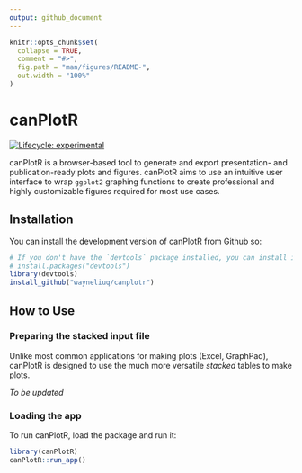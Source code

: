 ```yaml
---
output: github_document
---
```


<!-- README.md is generated from README.Rmd. Please edit that file -->

```r
knitr::opts_chunk$set(
  collapse = TRUE,
  comment = "#>",
  fig.path = "man/figures/README-",
  out.width = "100%"
)
```

# canPlotR

<!-- badges: start -->

[![Lifecycle: experimental](https://img.shields.io/badge/lifecycle-experimental-orange.svg)](https://lifecycle.r-lib.org/articles/stages.html#experimental)

<!-- badges: end -->

canPlotR is a browser-based tool to generate and export presentation- and publication-ready plots and figures. canPlotR aims to use an intuitive user interface to wrap `ggplot2` graphing functions to create professional and highly customizable figures required for most use cases.

## Installation

You can install the development version of canPlotR from Github so:

```r
# If you don't have the `devtools` package installed, you can install it from CRAN with
# install.packages("devtools")
library(devtools)
install_github("wayneliuq/canplotr")
```

## How to Use

### Preparing the stacked input file

Unlike most common applications for making plots (Excel, GraphPad), canPlotR is designed to use the much more versatile *stacked* tables to make plots.

*To be updated*

### Loading the app

To run canPlotR, load the package and run it:

```r
library(canPlotR)
canPlotR::run_app()
```
